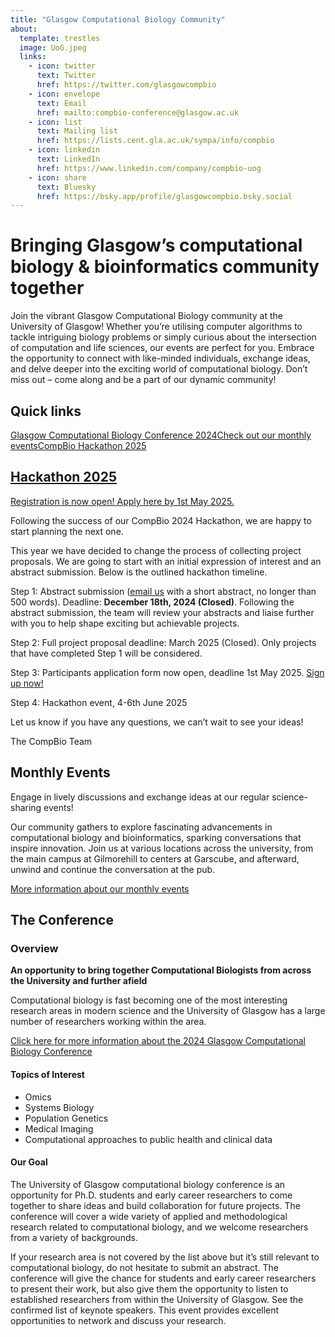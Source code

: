 ```yaml
---
title: "Glasgow Computational Biology Community"
about:
  template: trestles
  image: UoG.jpeg
  links:
    - icon: twitter
      text: Twitter
      href: https://twitter.com/glasgowcompbio
    - icon: envelope
      text: Email
      href: mailto:compbio-conference@glasgow.ac.uk
    - icon: list
      text: Mailing list
      href: https://lists.cent.gla.ac.uk/sympa/info/compbio
    - icon: linkedin
      text: LinkedIn
      href: https://www.linkedin.com/company/compbio-uog
    - icon: share
      text: Bluesky
      href: https://bsky.app/profile/glasgowcompbio.bsky.social
---
```


# Bringing Glasgow's computational biology & bioinformatics community together

Join the vibrant Glasgow Computational Biology community at the University of Glasgow! Whether you're utilising computer algorithms to tackle intriguing biology problems or simply curious about the intersection of computation and life sciences, our events are perfect for you. Embrace the opportunity to connect with like-minded individuals, exchange ideas, and delve deeper into the exciting world of computational biology. Don't miss out -- come along and be a part of our dynamic community!

## Quick links

[Glasgow Computational Biology Conference 2024](https://glasgow-compbio.github.io/conference/2024_conference/){.btn .btn-primary .btn role="button" data-toggle="tooltip" title="View details of our 2024 conference"}[Check out our monthly events](https://glasgow-compbio.github.io/events.html){.btn .btn-secondary .btn role="button" data-toggle="tooltip" title="View details of our monthly events"}[CompBio Hackathon 2025](https://glasgow-compbio.github.io/events/202506_Hackathon/){.btn .btn-info .btn role="button" data-toggle="tooltip" title="Hackthon 2025"}

## [Hackathon 2025](https://glasgow-compbio.github.io/events/202506_Hackathon/)

[Registration is now open! Apply here by 1st May 2025.](https://forms.office.com/e/c33SNGsY8A){.btn .btn-info .btn role="button" data-toggle="tooltip" title="Sign up form"}

Following the success of our CompBio 2024 Hackathon, we are happy to start planning the next one.

This year we have decided to change the process of collecting project proposals. We are going to start with an initial expression of interest and an abstract submission. Below is the outlined hackathon timeline.

Step 1: Abstract submission ([email us](mailto:compbio-conference@glasgow.ac.uk) with a short abstract, no longer than 500 words). Deadline: **December 18th, 2024 (Closed)**. Following the abstract submission, the team will review your abstracts and liaise further with you to help shape exciting but achievable projects.

Step 2: Full project proposal deadline: March 2025 (Closed). Only projects that have completed Step 1 will be considered.

Step 3: Participants application form now open, deadline 1st May 2025. [Sign up now!](https://forms.office.com/e/c33SNGsY8A)

Step 4: Hackathon event, 4-6th June 2025

Let us know if you have any questions, we can't wait to see your ideas!

The CompBio Team

## Monthly Events

Engage in lively discussions and exchange ideas at our regular science-sharing events!

Our community gathers to explore fascinating advancements in computational biology and bioinformatics, sparking conversations that inspire innovation. Join us at various locations across the university, from the main campus at Gilmorehill to centers at Garscube, and afterward, unwind and continue the conversation at the pub.

[More information about our monthly events](https://glasgow-compbio.github.io/events.html){.btn .btn-secondary .btn role="button" data-toggle="tooltip" title="View details of our monthly events"}

## The Conference

### Overview

**An opportunity to bring together Computational Biologists from across the University and further afield**

Computational biology is fast becoming one of the most interesting research areas in modern science and the University of Glasgow has a large number of researchers working within the area.

[Click here for more information about the 2024 Glasgow Computational Biology Conference](https://glasgow-compbio.github.io/conference/2024_conference/){.btn .btn-secondary .btn role="button" data-toggle="tooltip" title="View details of our 2024 conference"}

#### Topics of Interest

-   Omics
-   Systems Biology
-   Population Genetics
-   Medical Imaging
-   Computational approaches to public health and clinical data

#### Our Goal

The University of Glasgow computational biology conference is an opportunity for Ph.D. students and early career researchers to come together to share ideas and build collaboration for future projects. The conference will cover a wide variety of applied and methodological research related to computational biology, and we welcome researchers from a variety of backgrounds.

If your research area is not covered by the list above but it's still relevant to computational biology, do not hesitate to submit an abstract. The conference will give the chance for students and early career researchers to present their work, but also give them the opportunity to listen to established researchers from within the University of Glasgow. See the confirmed list of keynote speakers. This event provides excellent opportunities to network and discuss your research.
